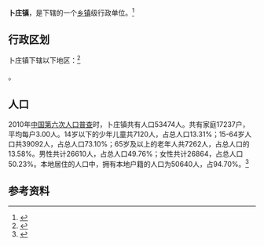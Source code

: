 {{中国乡级行政区|37/07/86/104/000}}

'''卜庄镇'''，是{{PRC admin/fullname|37/07/86/104/000|3}}下辖的一个[[乡镇|乡镇]]级行政单位。<ref>{{PRC admin/ref sgc|{{PRC admin/parent|37/07/86/104/000}}}}</ref>

== 行政区划 ==

卜庄镇下辖以下地区：<ref>{{PRC admin/ref sgc|37/07/86/104/000}}</ref>

{{PRC admin/children|37/07/86/104/000}}。
== 人口 ==

2010年[[中国第六次人口普查|中国第六次人口普查]]时，卜庄镇共有人口53474人。共有家庭17237户，平均每户3.00人。14岁以下的少年儿童共7120人，占总人口13.31%；15-64岁人口共39092人，占总人口73.10%；65岁及以上的老年人共7262人，占总人口的13.58%。男性共计26610人，占总人口49.76%；女性共计26864，占总人口50.23%。本地居住的人口中，拥有本地户籍的人口为50640人，占94.70%。<ref name="人口普查2010">{{cite web| url =http://www.yearbookchina.com/navipage-n2013030152000017.html| title =《中国2010年人口普查分乡、镇、街道资料》| author =中国国务院人口普查办公室、中国国家统计局人口就业统计司等| year =2010| website =统计年鉴分享平台| page =表15 山东省乡、镇、街道人口| format =收费| access-date =2018-07-19| archive-url =https://web.archive.org/web/20180719084356/http://www.yearbookchina.com/navipage-n2013030152000017.html| archive-date =2018-07-19| dead-url =yes}}</ref>

== 参考资料 ==

{{reflist}}

{{行政区划小作品}}
{{PRC admin/navcat|37/07/86/104/000}}
